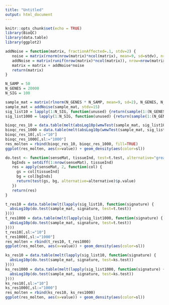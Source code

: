 ```yaml
---
title: "Untitled"
output: html_document
---
```


```r
knitr::opts_chunk$set(echo = TRUE)
library(BioQC)
library(data.table)
library(ggplot2)
```

```r
addNoise = function(matrix, fractionAffected=.1, stdv=2) {
   noise = matrix(rnorm(nrow(matrix)*ncol(matrix), mean=9, sd=stdv), nrow=nrow(matrix), byrow=FALSE)
   addNoise = matrix(runif(nrow(matrix)*ncol(matrix)), nrow=nrow(matrix), byrow=FALSE) < fractionAffected
   matrix = matrix + addNoise*noise
   return(matrix)
}
```

```r
N_SAMP = 50
N_GENES = 20000
N_SIG = 100

sample_mat = matrix(rlnorm(N_GENES * N_SAMP, mean=9, sd=2), N_GENES, N_SAMP)
sample_mat = addNoise(sample_mat, stdv=15)
sig_list10 = lapply(1:N_SIG, function(unused) {return(sample(1:(N_GENES), 10))})
sig_list1000 = lapply(1:N_SIG, function(unused) {return(sample(1:(N_GENES), 1000))})

bioqc_res_10 = data.table(melt(absLog10p(wmwTest(sample_mat, sig_list10, valType="p.greater"))))
bioqc_res_1000 = data.table(melt(absLog10p(wmwTest(sample_mat, sig_list1000, valType="p.greater"))))
bioqc_res_10[,sl:="10"]
bioqc_res_1000[,sl:="1000"]
res_molten = rbind(bioqc_res_10, bioqc_res_1000, fill=TRUE)
ggplot(res_molten, aes(x=value)) + geom_density(aes(color=sl))
```


```r
do.test <- function(senseMat, tissueInd, test=t.test, alternative="greater") {
   bgInds = setdiff(1:nrow(senseMat), tissueInd)
   res = apply(senseMat, 2, function(col) {
     gs = col[tissueInd]
     bg = col[bgInds]
     return(test(gs, bg, alternative=alternative)$p.value)
   })
   return(res)
}

t_res10 = data.table(melt(lapply(sig_list10, function(signature) {
  absLog10p(do.test(sample_mat, signature, test=t.test))
})))
t_res1000 = data.table(melt(lapply(sig_list1000, function(signature) {
  absLog10p(do.test(sample_mat, signature, test=t.test))
})))
t_res10[,sl:="10"]
t_res1000[,sl:="1000"]
res_molten = rbind(t_res10, t_res1000)
ggplot(res_molten, aes(x=value)) + geom_density(aes(color=sl))

```

```r

ks_res10 = data.table(melt(lapply(sig_list10, function(signature) {
  absLog10p(do.test(sample_mat, signature, test=ks.test))
})))
ks_res1000 = data.table(melt(lapply(sig_list1000, function(signature) {
  absLog10p(do.test(sample_mat, signature, test=ks.test))
})))
ks_res10[,sl:="10"]
ks_res1000[,sl:="1000"]
res_molten = rbind(ks_res10, ks_res1000)
ggplot(res_molten, aes(x=value)) + geom_density(aes(color=sl))

```